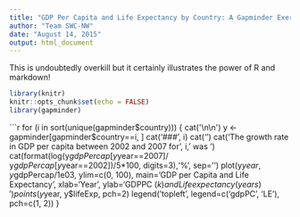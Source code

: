```yaml
---
title: "GDP Per Capita and Life Expectancy by Country: A Gapminder Exercise"
author: "Team SWC-NW"
date: "August 14, 2015"
output: html_document
---
```


This is undoubtedly overkill but it certainly illustrates the power of R and markdown!

```r
library(knitr)
knitr::opts_chunk$set(echo = FALSE)
library(gapminder)
```


```r
for (i in sort(unique(gapminder$country))) {
    cat('\n\n')
    y <- gapminder[gapminder$country==i, ]
    cat('### ', i)
    cat('\n\n')
    cat('The growth rate in GDP per capita between 2002 and 2007 for ',
          i,' was  ')
    cat(format(log(y$gdpPercap[y$year==2007]/
            y$gdpPercap[y$year==2002])/5*100, digits=3),'%', sep='')
    plot(y$year, y$gdpPercap/1e03, ylim=c(0, 100),
         main='GDP per Capita and Life Expectancy',
         xlab='Year', ylab='GDPPC ($k) and Life expectancy (years)')
    points(y$year, y$lifeExp, pch=2)
    legend('topleft', legend=c('gdpPC', 'LE'), pch=c(1, 2))
}

